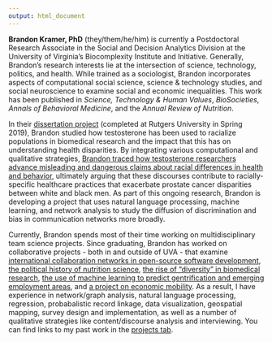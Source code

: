 ```yaml
---
output: html_document
---
```


**Brandon Kramer, PhD** (they/them/he/him) is currently a Postdoctoral Research Associate in the Social and Decision Analytics Division at the University of Virginia's Biocomplexity Institute and Initiative. Generally, Brandon’s research interests lie at the intersection of science, technology, politics, and health. While trained as a sociologist, Brandon incorporates aspects of computational social science, science & technology studies, and social neuroscience to examine social and economic inequalities. This work has been published in *Science, Technology & Human Values*, *BioSocieties*, *Annals of Behavioral Medicine*, and the *Annual Review of Nutrition*.

In their [dissertation project](/projects/dissertation) (completed at Rutgers University in Spring 2019), Brandon studied how testosterone has been used to racialize populations in biomedical research and the impact that this has on understanding health disparities. By integrating various computational and qualitative strategies, [Brandon traced how testosterone researchers advance misleading and dangerous claims about racial differences in health and behavior](https://link.springer.com/article/10.1057/s41292-020-00200-w), ultimately arguing that these discourses contribute to racially-specific healthcare practices that exacerbate prostate cancer disparities between white and black men. As part of this ongoing research, Brandon is developing a project that uses natural language processing, machine learning, and network analysis to study the diffusion of discrimination and bias in communication networks more broadly.

Currently, Brandon spends most of their time working on multidisciplinary team science projects. Since graduating, Brandon has worked on collaborative projects - both in and outside of UVA - that examine [international collaboration networks in open-source software development](/projects/oss/), [the political history of nutrition science](/projects/impacts-and-echoes/), [the rise of "diversity" in biomedical research](/projects/diversity/), [the use of machine learning to predict gentrification and emerging employment areas](https://dspg-young-scholars-program.github.io/dspg20fairfax/), and [a project on economic mobility](https://dspg.dev8.uvaits.virginia.edu/economic-mobility/community-insights). As a result, I have experience in network/graph analysis, natural language processing, regression, probabalistic record linkage, data visualization, geospatial mapping, survey design and implementation, as well as a number of qualitative strategies like content/discourse analysis and interviewing. You can find links to my past work in the [projects tab](/projects).



